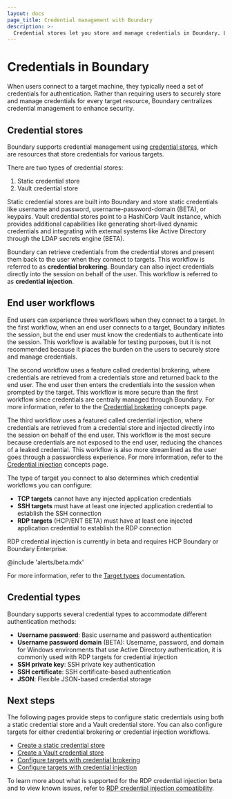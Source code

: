 ```yaml
---
layout: docs
page_title: Credential management with Boundary
description: >-
  Credential stores let you store and manage credentials in Boundary. Learn about configuring user workflows with credential management or credential injection.
---
```


# Credentials in Boundary

When users connect to a target machine, they typically need a set of credentials for authentication. Rather than requiring users to securely store and manage credentials for every target resource, Boundary centralizes credential management to enhance security.

## Credential stores

Boundary supports credential management using [credential stores](/boundary/docs/domain-model/credential-stores), which are resources that store credentials for various targets.

There are two types of credential stores:

1. Static credential store
2. Vault credential store

Static credential stores are built into Boundary and store static credentials like username and password, username-password-domain (BETA), or keypairs. Vault credential stores point to a HashiCorp Vault instance, which provides additional capabilities like generating short-lived dynamic credentials and integrating with external systems like Active Directory through the LDAP secrets engine (BETA).

Boundary can retrieve credentials from the credential stores and present them back to the user when they connect to targets. This workflow is referred to as **credential brokering**. Boundary can also inject credentials directly into the session on behalf of the user. This workflow is referred to as **credential injection**.


## End user workflows

End users can experience three workflows when they connect to a target. In the first workflow, when an end user connects to a target, Boundary initiates the session, but the end user must know the credentials to authenticate into the session. This workflow is available for testing purposes, but it is not recommended because it places the burden on the users to securely store and manage credentials.

The second workflow uses a feature called credential brokering, where credentials are retrieved from a credentials store and returned back to the end user. The end user then enters the credentials into the session when prompted by the target. This workflow is more secure than the first workflow since credentials are centrally managed through Boundary. For more information, refer to the the [Credential brokering](/boundary/docs/concepts/credential-management#credential-brokering) concepts page.

The third workflow uses a featured called credential injection, where credentials are retrieved from a credential store and injected directly into the session on behalf of the end user. This workflow is the most secure because credentials are not exposed to the end user, reducing the chances of a leaked credential. This workflow is also more streamlined as the user goes through a passwordless experience. For more information, refer to the [Credential injection](/boundary/docs/concepts/credential-management#credential-injection) concepts page.

The type of target you connect to also determines which credential workflows you can configure:

- **TCP targets** cannot have any injected application credentials
- **SSH targets** must have at least one injected application credential to establish the SSH connection
- **RDP targets** (HCP/ENT BETA) must have at least one injected application credential to establish the RDP connection

<Note>

RDP credential injection is currently in beta and requires HCP Boundary or Boundary Enterprise.

</Note>

@include 'alerts/beta.mdx'

For more information, refer to the [Target types](/boundary/docs/domain-model/targets#target-types) documentation.

## Credential types

Boundary supports several credential types to accommodate different authentication methods:

- **Username password**: Basic username and password authentication
- **Username password domain** (BETA): Username, password, and domain for Windows environments that use Active Directory authentication, it is commonly used with RDP targets for credential injection
- **SSH private key**: SSH private key authentication
- **SSH certificate**: SSH certificate-based authentication
- **JSON**: Flexible JSON-based credential storage

## Next steps

The following pages provide steps to configure static credentials using both a static credential store and a Vault credential store. You can also configure targets for either credential brokering or credential injection workflows.

- [Create a static credential store](/boundary/docs/credentials/static-cred-boundary)
- [Create a Vault credential store](/boundary/docs/credentials/static-cred-vault)
- [Configure targets with credential brokering](/boundary/docs/credentials/configure-credential-brokering)
- [Configure targets with credential injection](/boundary/docs/credentials/configure-credential-injection)

To learn more about what is supported for the RDP credential injection beta and to view known issues, refer to [RDP credential injection compatibility](/boundary/docs/credentials/rdp-testing-and-compatibility-matrix).
